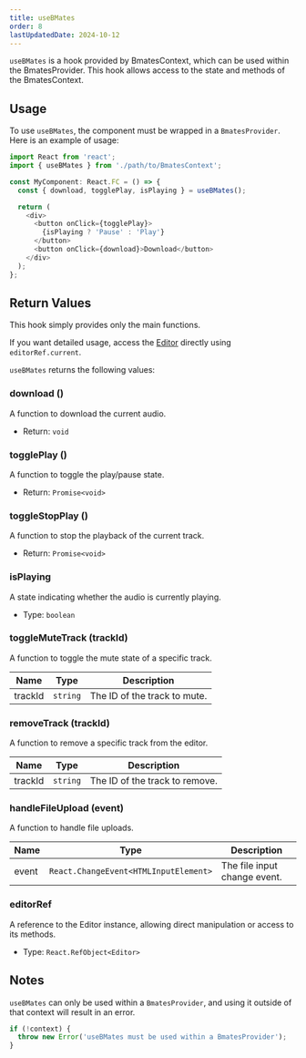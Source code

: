 ```yaml
---
title: useBMates
order: 8
lastUpdatedDate: 2024-10-12
---
```


`useBMates` is a hook provided by BmatesContext, which can be used within the BmatesProvider. This hook allows access to the state and methods of the BmatesContext.

## Usage

To use `useBMates`, the component must be wrapped in a `BmatesProvider`. Here is an example of usage:

```typescript
import React from 'react';
import { useBMates } from './path/to/BmatesContext';

const MyComponent: React.FC = () => {
  const { download, togglePlay, isPlaying } = useBMates();

  return (
    <div>
      <button onClick={togglePlay}>
        {isPlaying ? 'Pause' : 'Play'}
      </button>
      <button onClick={download}>Download</button>
    </div>
  );
};
```

## Return Values

This hook simply provides only the main functions.

If you want detailed usage, access the [Editor](/docs/editor/editor) directly using `editorRef.current`.

`useBMates` returns the following values:

### download ()

A function to download the current audio.

- Return: `void`

### togglePlay ()

A function to toggle the play/pause state.

- Return: `Promise<void>`

### toggleStopPlay ()

A function to stop the playback of the current track.

- Return: `Promise<void>`

### isPlaying

A state indicating whether the audio is currently playing.

- Type: `boolean`

### toggleMuteTrack (trackId)

A function to toggle the mute state of a specific track.

| Name    | Type     | Description                  |
| ------- | -------- | ---------------------------- |
| trackId | `string` | The ID of the track to mute. |

### removeTrack (trackId)

A function to remove a specific track from the editor.

| Name    | Type     | Description                    |
| ------- | -------- | ------------------------------ |
| trackId | `string` | The ID of the track to remove. |

### handleFileUpload (event)

A function to handle file uploads.

| Name  | Type                                  | Description                  |
| ----- | ------------------------------------- | ---------------------------- |
| event | `React.ChangeEvent<HTMLInputElement>` | The file input change event. |

### editorRef

A reference to the Editor instance, allowing direct manipulation or access to its methods.

- Type: `React.RefObject<Editor>`

## Notes

`useBMates` can only be used within a `BmatesProvider`, and using it outside of that context will result in an error.

```typescript
if (!context) {
  throw new Error('useBMates must be used within a BmatesProvider');
}
```
